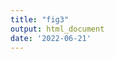 ```yaml
---
title: "fig3"
output: html_document
date: '2022-06-21'
---
```



\begin{center}
\includegraphics{../figures/figure2/figure2.pdf}
\end{center}
\vspace{10mm}
\captionof{figure}{DateLife analysis results for a small sample of A) 6 bird species within the Passeriformes. B) Processed species names were found across 9 chronograms within 6 independent studies (Barker et al. (\protect\hyperlink{ref-barker2012going}{2012}), Barker et al. (\protect\hyperlink{ref-barker2015new}{2015}), Burns et al. (\protect\hyperlink{ref-burns2014phylogenetics}{2014}), Hedges et al. (\protect\hyperlink{ref-Hedges2015}{2015}), Hooper and Price (\protect\hyperlink{ref-hooper2017chromosomal}{2017}), Jetz et al. (\protect\hyperlink{ref-Jetz2012}{2012}).) C) This revealed 28 source age data points for the queried species names. Summarized age data is used as secondary calibrations to date a tree topology obtained from OpenTree's synthetic tree, resulting in a summary chronogram of source ages.}
\label{fig:figure2}
